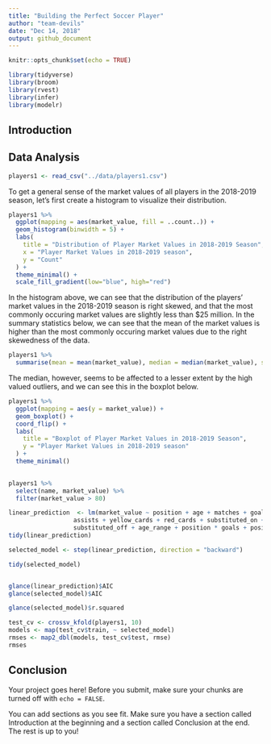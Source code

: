 ```yaml
---
title: "Building the Perfect Soccer Player"
author: "team-devils"
date: "Dec 14, 2018"
output: github_document
---
```


```r
knitr::opts_chunk$set(echo = TRUE)
```

```r
library(tidyverse)
library(broom)
library(rvest)
library(infer)
library(modelr)
```

## Introduction






## Data Analysis

```r
players1 <- read_csv("../data/players1.csv")
```

To get a general sense of the market values of all players in the 2018-2019 season, let's first create a histogram to visualize their distribution. 

```r
players1 %>%
  ggplot(mapping = aes(market_value, fill = ..count..)) +
  geom_histogram(binwidth = 5) +
  labs(
    title = "Distribution of Player Market Values in 2018-2019 Season",
    x = "Player Market Values in 2018-2019 season", 
    y = "Count"
  ) +
  theme_minimal() +
  scale_fill_gradient(low="blue", high="red")
```

In the histogram above, we can see that the distribution of the players' market values in the 2018-2019 season is right skewed, and that the most commonly occuring market values are slightly less than $25 million. In the summary statistics below, we can see that the mean of the market values is higher than the most commonly occuring market values due to the right skewedness of the data. 

```r
players1 %>%
  summarise(mean = mean(market_value), median = median(market_value), sd = sd(market_value), min = min(market_value), max = max(market_value))

```

The median, however, seems to be affected to a lesser extent by the high valued outliers, and we can see this in the boxplot below. 

```r
players1 %>%
  ggplot(mapping = aes(y = market_value)) +
  geom_boxplot() +
  coord_flip() +
  labs(
    title = "Boxplot of Player Market Values in 2018-2019 Season",
    y = "Player Market Values in 2018-2019 season"
  ) +
  theme_minimal() 
  

players1 %>%
  select(name, market_value) %>%
  filter(market_value > 80)

```




```r
linear_prediction  <- lm(market_value ~ position + age + matches + goals + own_goals +
                  assists + yellow_cards + red_cards + substituted_on +
                  substituted_off + age_range + position * goals + position * assists, data =   players1)
tidy(linear_prediction)
```

```r
selected_model <- step(linear_prediction, direction = "backward")
```

```r
tidy(selected_model)


glance(linear_prediction)$AIC
glance(selected_model)$AIC
```

```r
glance(selected_model)$r.squared
```

```r
test_cv <- crossv_kfold(players1, 10)
models <- map(test_cv$train, ~ selected_model)
rmses <- map2_dbl(models, test_cv$test, rmse)
rmses
```


## Conclusion

Your project goes here! Before you submit, make sure your chunks are turned off with `echo = FALSE`. 

You can add sections as you see fit. Make sure you have a section called Introduction at the beginning and a section called Conclusion at the end. The rest is up to you!
